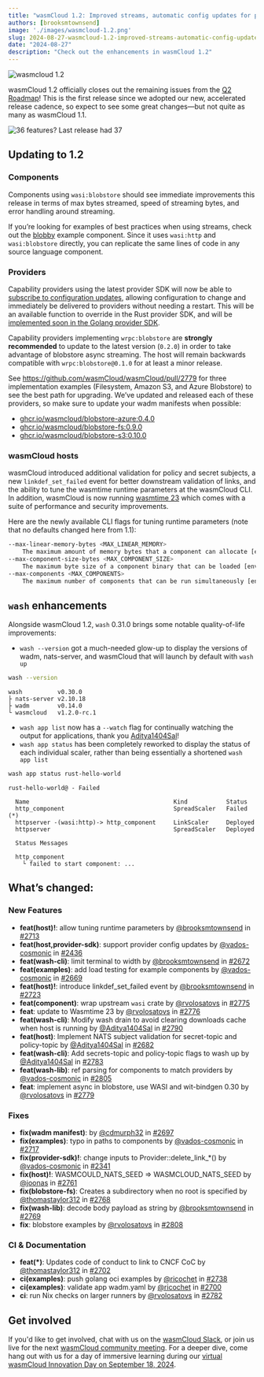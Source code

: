 ```yaml
---
title: "wasmCloud 1.2: Improved streams, automatic config updates for providers, and more"
authors: [brooksmtownsend]
image: './images/wasmcloud-1.2.png'
slug: 2024-08-27-wasmcloud-1.2-improved-streams-automatic-config-updates
date: "2024-08-27"
description: "Check out the enhancements in wasmCloud 1.2"
---
```


![wasmcloud 1.2](./images/wasmcloud-1.2.png)

wasmCloud 1.2 officially closes out the remaining issues from the [Q2 Roadmap](https://github.com/orgs/wasmCloud/projects/7/views/10)! This is the first release since we adopted our new, accelerated release cadence, so expect to see some great changes&mdash;but not quite as many as wasmCloud 1.1.

![36 features? Last release had 37](./images/features.png)

## Updating to 1.2

### Components

Components using `wasi:blobstore` should see immediate improvements this release in terms of max bytes streamed, speed of streaming bytes, and error handling around streaming.

If you’re looking for examples of best practices when using streams, check out the [blobby](https://github.com/wasmCloud/wasmCloud/tree/main/examples/rust/components/blobby) example component. Since it uses `wasi:http` and `wasi:blobstore` directly, you can replicate the same lines of code in any source language component.

### Providers

Capability providers using the latest provider SDK will now be able to [subscribe to configuration updates](https://github.com/wasmCloud/wasmCloud/blob/main/crates/provider-sdk/src/lib.rs#L266), allowing configuration to change and immediately be delivered to providers without needing a restart. This will be an available function to override in the Rust provider SDK, and will be [implemented soon in the Golang provider SDK](https://github.com/wasmCloud/provider-sdk-go/issues/27).

Capability providers implementing `wrpc:blobstore` are **strongly recommended** to update to the latest version (`0.2.0`) in order to take advantage of blobstore async streaming. The host will remain backwards compatible with `wrpc:blobstore@0.1.0` for at least a minor release.

See https://github.com/wasmCloud/wasmCloud/pull/2779 for three implementation examples (Filesystem, Amazon S3, and Azure Blobstore) to see the best path for upgrading. We’ve updated and released each of these providers, so make sure to update your wadm manifests when possible:

- [ghcr.io/wasmcloud/blobstore-azure:0.4.0](http://ghcr.io/wasmcloud/blobstore-azure:0.3.0)
- [ghcr.io/wasmcloud/blobstore-fs:0.9.0](http://ghcr.io/wasmcloud/blobstore-fs:0.9.0)
- [ghcr.io/wasmcloud/blobstore-s3:0.10.0](http://ghcr.io/wasmcloud/blobstore-s3:0.9.0)

### wasmCloud hosts

wasmCloud introduced additional validation for policy and secret subjects, a new `linkdef_set_failed` event for better downstream validation of links, and the ability to tune the wasmtime runtime parameters at the wasmCloud CLI. In addition, wasmCloud is now running [wasmtime 23](https://github.com/bytecodealliance/wasmtime/releases/tag/v23.0.0) which comes with a suite of performance and security improvements.

Here are the newly available CLI flags for tuning runtime parameters (note that no defaults changed here from 1.1):

```sh
--max-linear-memory-bytes <MAX_LINEAR_MEMORY>
    The maximum amount of memory bytes that a component can allocate [env: WASMCLOUD_MAX_LINEAR_MEMORY=] [default: 10485760]
--max-component-size-bytes <MAX_COMPONENT_SIZE>
    The maximum byte size of a component binary that can be loaded [env: WASMCLOUD_MAX_COMPONENT_SIZE=] [default: 52428800]
--max-components <MAX_COMPONENTS>
    The maximum number of components that can be run simultaneously [env: WASMCLOUD_MAX_COMPONENTS=] [default: 10000]
```

## `wash` enhancements

Alongside wasmCloud 1.2, `wash` 0.31.0 brings some notable quality-of-life improvements:

* `wash --version` got a much-needed glow-up to display the versions of wadm, nats-server, and wasmCloud that will launch by default with `wash up`

```sh
wash --version
```
```text
wash          v0.30.0
├ nats-server v2.10.18
├ wadm        v0.14.0
└ wasmcloud   v1.2.0-rc.1
```

* `wash app list` now has a `--watch` flag for continually watching the output for applications, thank you [Aditya1404Sal](https://github.com/Aditya1404Sal)!
* `wash app status` has been completely reworked to display the status of each individual scaler, rather than being essentially a shortened `wash app list`

```sh
wash app status rust-hello-world
```
```text
rust-hello-world@ - Failed

  Name                                         Kind           Status
  http_component                               SpreadScaler   Failed (*)
  httpserver -(wasi:http)-> http_component     LinkScaler     Deployed
  httpserver                                   SpreadScaler   Deployed

  Status Messages

  http_component
    └ failed to start component: ...
```

## What’s changed:

### New Features

- **feat(host)!**: allow tuning runtime parameters by [@brooksmtownsend](https://github.com/brooksmtownsend) in [#2713](https://github.com/wasmCloud/wasmCloud/pull/2713)
- **feat(host,provider-sdk)**: support provider config updates by [@vados-cosmonic](https://github.com/vados-cosmonic) in [#2436](https://github.com/wasmCloud/wasmCloud/pull/2436)
- **feat(wash-cli)**: limit terminal to width by [@brooksmtownsend](https://github.com/brooksmtownsend) in [#2672](https://github.com/wasmCloud/wasmCloud/pull/2672)
- **feat(examples)**: add load testing for example components by [@vados-cosmonic](https://github.com/vados-cosmonic) in [#2669](https://github.com/wasmCloud/wasmCloud/pull/2669)
- **feat(host)!**: introduce linkdef_set_failed event by [@brooksmtownsend](https://github.com/brooksmtownsend) in [#2723](https://github.com/wasmCloud/wasmCloud/pull/2723)
- **feat(component)**: wrap upstream `wasi` crate by [@rvolosatovs](https://github.com/rvolosatovs) in [#2775](https://github.com/wasmCloud/wasmCloud/pull/2775)
- **feat**: update to Wasmtime 23 by [@rvolosatovs](https://github.com/rvolosatovs) in [#2776](https://github.com/wasmCloud/wasmCloud/pull/2776)
- **feat(wash-cli)**: Modify wash drain to avoid clearing downloads cache when host is running by [@Aditya1404Sal](https://github.com/Aditya1404Sal) in [#2790](https://github.com/wasmCloud/wasmCloud/pull/2790)
- **feat(host)**: Implement NATS subject validation for secret-topic and policy-topic by [@Aditya1404Sal](https://github.com/Aditya1404Sal) in [#2682](https://github.com/wasmCloud/wasmCloud/pull/2682)
- **feat(wash-cli)**: Add secrets-topic and policy-topic flags to wash up by [@Aditya1404Sal](https://github.com/Aditya1404Sal) in [#2783](https://github.com/wasmCloud/wasmCloud/pull/2783)
- **feat(wash-lib)**: ref parsing for components to match providers by [@vados-cosmonic](https://github.com/vados-cosmonic) in [#2805](https://github.com/wasmCloud/wasmCloud/pull/2805)
- **feat**: implement async in blobstore, use WASI and wit-bindgen 0.30 by [@rvolosatovs](https://github.com/rvolosatovs) in [#2779](https://github.com/wasmCloud/wasmCloud/pull/2779)

### Fixes

- **fix(wadm manifest)**: by [@cdmurph32](https://github.com/cdmurph32) in [#2697](https://github.com/wasmCloud/wasmCloud/pull/2697)
- **fix(examples)**: typo in paths to components by [@vados-cosmonic](https://github.com/vados-cosmonic) in [#2717](https://github.com/wasmCloud/wasmCloud/pull/2717)
- **fix(provider-sdk)!**: change inputs to Provider::delete_link_*() by [@vados-cosmonic](https://github.com/vados-cosmonic) in [#2341](https://github.com/wasmCloud/wasmCloud/pull/2341)
- **fix(host)!**: WASMCOULD_NATS_SEED => WASMCLOUD_NATS_SEED by [@joonas](https://github.com/joonas) in [#2761](https://github.com/wasmCloud/wasmCloud/pull/2761)
- **fix(blobstore-fs)**: Creates a subdirectory when no root is specified by [@thomastaylor312](https://github.com/thomastaylor312) in [#2768](https://github.com/wasmCloud/wasmCloud/pull/2768)
- **fix(wash-lib)**: decode body payload as string by [@brooksmtownsend](https://github.com/brooksmtownsend) in [#2769](https://github.com/wasmCloud/wasmCloud/pull/2769)
- **fix**: blobstore examples by [@rvolosatovs](https://github.com/rvolosatovs) in [#2808](https://github.com/wasmCloud/wasmCloud/pull/2808)

### CI & Documentation

- **feat(*)**: Updates code of conduct to link to CNCF CoC by [@thomastaylor312](https://github.com/thomastaylor312) in [#2702](https://github.com/wasmCloud/wasmCloud/pull/2702)
- **ci(examples)**: push golang oci examples by [@ricochet](https://github.com/ricochet) in [#2738](https://github.com/wasmCloud/wasmCloud/pull/2738)
- **ci(examples)**: validate app wadm.yaml by [@ricochet](https://github.com/ricochet) in [#2700](https://github.com/wasmCloud/wasmCloud/pull/2700)
- **ci**: run Nix checks on larger runners by [@rvolosatovs](https://github.com/rvolosatovs) in [#2782](https://github.com/wasmCloud/wasmCloud/pull/2782)

## Get involved

If you'd like to get involved, chat with us on the [wasmCloud Slack](https://slack.wasmcloud.com/), or join us live for the next [wasmCloud community meeting](https://wasmcloud.com/community). For a deeper dive, come hang out with us for a day of immersive learning during our [virtual wasmCloud Innovation Day on September 18, 2024](/innovation-day). 
